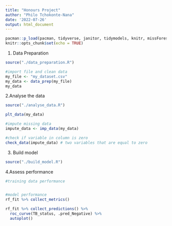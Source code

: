 ```yaml
---
title: "Honours Project"
author: "Philo Tchokonte-Nana"
date: '2022-07-26'
output: html_document
---
```


```r
pacman::p_load(pacman, tidyverse, janitor, tidymodels, knitr, missForest)
knitr::opts_chunk$set(echo = TRUE)
```

1. Data Preparation
```r
source("./data_preparation.R")

#import file and clean data
my_file <- "my_dataset.csv"
my_data <- data_prep(my_file)
my_data
```

2.Analyse the data
```r
source("./analyse_data.R")

plt_data(my_data)

#impute missing data
impute_data <- imp_data(my_data)

#check if variable in column is zero
check_data(impute_data) # two variables that are equal to zero
```

3. Build model
```r
source("./build_model.R")

```

4.Assess performance
```r
#training data performance


#model performance
rf_fit %>% collect_metrics()

rf_fit %>% collect_predictions() %>% 
  roc_curve(TB_status, .pred_Negative) %>%
  autoplot()
```
